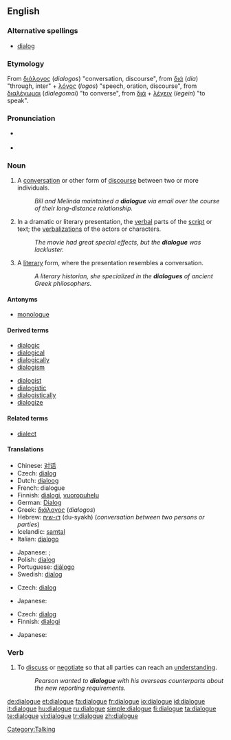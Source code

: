 ==English==

===Alternative spellings===
*{{italbrac-colon|US and computing}} [[dialog]]

===Etymology===
From {{AGr.}} [[διάλογος]] (''dialogos'') "conversation, discourse",  from [[διά]] (''dia'') "through, inter"  + [[λόγος]] (''logos'') "speech, oration, discourse", from [[διαλέγωμαι]] (''dialegomai'') "to converse", from [[διά]] + [[λέγειν]] (''legein'') "to speak".

===Pronunciation===
* {{a|UK}} {{IPA|/ˈdaɪælɒg/}} {{SAMPA|/"daI{lQg/}}
* {{audio|En-us-dialogue.ogg|audio (US)}}

===Noun===
{{en-noun}}

# A [[conversation]] or other form of [[discourse]] between two or more individuals.
#:''Bill and Melinda maintained a '''dialogue''' via email over the course of their long-distance relationship.''
# In a dramatic or literary presentation, the [[verbal]] parts of the [[script]] or text; the [[verbalization]]s of the actors or characters.
#:''The movie had great special effects, but the '''dialogue''' was lackluster.''
# A [[literary]] form, where the presentation resembles a conversation.
#:''A literary historian, she specialized in the '''dialogues''' of ancient Greek philosophers.''

====Antonyms====
*[[monologue]]

====Derived terms====
{{top2}}
*[[dialogic]]
*[[dialogical]]
*[[dialogically]]
*[[dialogism]]
{{mid2}}
*[[dialogist]]
*[[dialogistic]]
*[[dialogistically]]
*[[dialogize]]
{{bottom2}}

====Related terms====
*[[dialect]]

====Translations====
{{trans-top|conversation or other discourse between individuals}}
*Chinese: [[对话]]
*Czech: [[dialog#Czech|dialog]] {{m}}
*Dutch: [[dialoog]] {{m}}
*French: dialogue {{m}}
*Finnish: [[dialogi]], [[vuoropuhelu]]
*German: [[Dialog]] {{m}}
*Greek: [[διάλογος]] (''dialogos'')
*Hebrew: [[דו-שיח]] (du-syakh) {{m}} (''conversation between two persons or parties'') 
*Icelandic: [[samtal]] {{n}}
*Italian: [[dialogo]] {{m}}
{{trans-mid}}
* Japanese: {{qualifier|conversation}} {{t|ja|sc=Jpan|対話|tr=taiwa}}; {{qualifier|discussion}} {{t|ja|sc=Jpan|討論|tr=taiwa}}
*Polish: [[dialog]] {{m}}
*Portuguese: [[diálogo]]
*Swedish: [[dialog]]
{{trans-bottom}}

{{trans-top|verbal part of a literary or dramatic work}}
*Czech: [[dialog#Czech|dialog]] {{m}}
{{trans-mid}}
* Japanese: {{t|ja|sc=Jpan|対話|tr=taiwa}}
{{trans-bottom}}

{{trans-top|literary form resembing a conversation}}
*Czech: [[dialog#Czech|dialog]] {{m}}
*Finnish: [[dialogi]]
{{trans-mid}}
* Japanese: {{t|ja|sc=Jpan|対話形式|tr=taiwa-keishiki}}
{{trans-bottom}}

===Verb===
{{en-verb|dialogu|ing}}

# {{context|informal|business}} To [[discuss]] or [[negotiate]] so that all parties can reach an [[understand]]ing.
#:''Pearson wanted to '''dialogue''' with his overseas counterparts about the new reporting requirements.''

[[Category:Talking]]

[[de:dialogue]]
[[et:dialogue]]
[[fa:dialogue]]
[[fr:dialogue]]
[[io:dialogue]]
[[id:dialogue]]
[[it:dialogue]]
[[hu:dialogue]]
[[ru:dialogue]]
[[simple:dialogue]]
[[fi:dialogue]]
[[ta:dialogue]]
[[te:dialogue]]
[[vi:dialogue]]
[[tr:dialogue]]
[[zh:dialogue]]